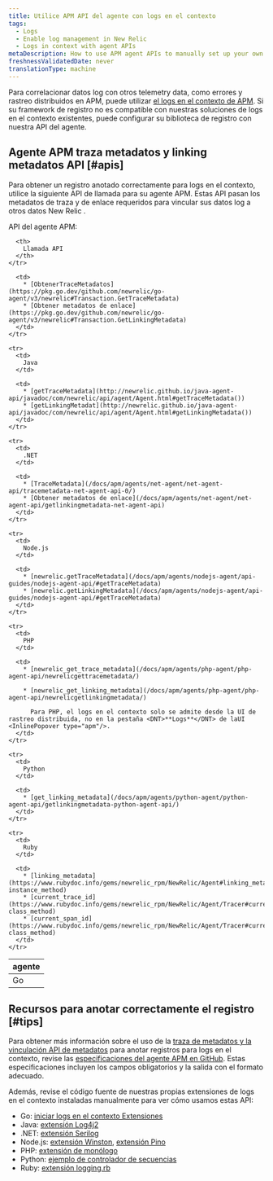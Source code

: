 ```yaml
---
title: Utilice APM API del agente con logs en el contexto
tags:
  - Logs
  - Enable log management in New Relic
  - Logs in context with agent APIs
metaDescription: How to use APM agent APIs to manually set up your own logs-in-context solution in New Relic.
freshnessValidatedDate: never
translationType: machine
---
```


Para correlacionar datos log con otros telemetry data, como errores y rastreo distribuidos en APM, puede utilizar [el logs en el contexto de APM](/docs/apm/new-relic-apm/getting-started/get-started-logs-context). Si su framework de registro no es compatible con nuestras soluciones de logs en el contexto existentes, puede configurar su biblioteca de registro con nuestra <InlinePopover type="apm"/>API del agente.

## Agente APM traza metadatos y linking metadatos API [#apis]

Para obtener un registro anotado correctamente para logs en el contexto, utilice la siguiente API de llamada para su agente APM. Estas API pasan los metadatos de traza y de enlace requeridos para vincular sus datos log a otros datos New Relic .

API del agente APM:

<table>
  <thead>
    <tr>
      <th style={{ width: "150px" }}>
        <InlinePopover type="apm"/>agente
      </th>

      <th>
        Llamada API
      </th>
    </tr>
  </thead>

  <tbody>
    <tr>
      <td>
        Go
      </td>

      <td>
        * [ObtenerTraceMetadatos](https://pkg.go.dev/github.com/newrelic/go-agent/v3/newrelic#Transaction.GetTraceMetadata)
        * [Obtener metadatos de enlace](https://pkg.go.dev/github.com/newrelic/go-agent/v3/newrelic#Transaction.GetLinkingMetadata)
      </td>
    </tr>

    <tr>
      <td>
        Java
      </td>

      <td>
        * [getTraceMetadata](http://newrelic.github.io/java-agent-api/javadoc/com/newrelic/api/agent/Agent.html#getTraceMetadata())
        * [getLinkingMetadat](http://newrelic.github.io/java-agent-api/javadoc/com/newrelic/api/agent/Agent.html#getLinkingMetadata())
      </td>
    </tr>

    <tr>
      <td>
        .NET
      </td>

      <td>
        * [TraceMetadata](/docs/apm/agents/net-agent/net-agent-api/tracemetadata-net-agent-api-0/)
        * [Obtener metadatos de enlace](/docs/apm/agents/net-agent/net-agent-api/getlinkingmetadata-net-agent-api)
      </td>
    </tr>

    <tr>
      <td>
        Node.js
      </td>

      <td>
        * [newrelic.getTraceMetadata](/docs/apm/agents/nodejs-agent/api-guides/nodejs-agent-api/#getTraceMetadata)
        * [newrelic.getLinkingMetadata](/docs/apm/agents/nodejs-agent/api-guides/nodejs-agent-api/#getTraceMetadata)
      </td>
    </tr>

    <tr>
      <td>
        PHP
      </td>

      <td>
        * [newrelic_get_trace_metadata](/docs/apm/agents/php-agent/php-agent-api/newrelicgettracemetadata/)

        * [newrelic_get_linking_metadata](/docs/apm/agents/php-agent/php-agent-api/newrelicgetlinkingmetadata/)

          Para PHP, el logs en el contexto solo se admite desde la UI de rastreo distribuida, no en la pestaña <DNT>**Logs**</DNT> de laUI <InlinePopover type="apm"/>.
      </td>
    </tr>

    <tr>
      <td>
        Python
      </td>

      <td>
        * [get_linking_metadata](/docs/apm/agents/python-agent/python-agent-api/getlinkingmetadata-python-agent-api/)
      </td>
    </tr>

    <tr>
      <td>
        Ruby
      </td>

      <td>
        * [linking_metadata](https://www.rubydoc.info/gems/newrelic_rpm/NewRelic/Agent#linking_metadata-instance_method)
        * [current_trace_id](https://www.rubydoc.info/gems/newrelic_rpm/NewRelic/Agent/Tracer#current_trace_id-class_method)
        * [current_span_id](https://www.rubydoc.info/gems/newrelic_rpm/NewRelic/Agent/Tracer#current_span_id-class_method)
      </td>
    </tr>
  </tbody>
</table>

<InstallFeedback/>

## Recursos para anotar correctamente el registro [#tips]

Para obtener más información sobre el uso de la [traza de metadatos y la vinculación API de metadatos](#apis) para anotar registros para logs en el contexto, revise las [especificaciones del agente APM en GitHub](https://github.com/newrelic/newrelic-exporter-specs/tree/master/logging). Estas especificaciones incluyen los campos obligatorios y la salida con el formato adecuado.

Además, revise el código fuente de nuestras propias extensiones de logs en el contexto instaladas manualmente para ver cómo usamos estas API:

* Go: [iniciar logs en el contexto Extensiones](https://github.com/newrelic/go-agent/tree/master/v3/integrations/logcontext-v2)
* Java: [extensión Log4j2](https://github.com/newrelic/java-log-extensions/blob/master/log4j2/src/main/java/com/newrelic/logging/log4j2/NewRelicLayout.java)
* .NET: [extensión Serilog](https://github.com/newrelic/newrelic-logenricher-dotnet/tree/main/src/NewRelic.LogEnrichers.Serilog)
* Node.js: [extensión Winston](https://github.com/newrelic/newrelic-node-log-extensions/blob/main/packages/winston-log-enricher/lib/createFormatter.js), [extensión Pino](https://github.com/newrelic/newrelic-node-log-extensions/blob/main/packages/pino-log-enricher/lib/createFormatter.js)
* PHP: [extensión de monólogo](https://github.com/newrelic/newrelic-monolog-logenricher-php/blob/master/src/Formatter.php)
* Python: [ejemplo de controlador de secuencias](/docs/logs/logs-context/configure-logs-context-python/#python-formatter)
* Ruby: [extensión logging.rb](https://github.com/newrelic/newrelic-ruby-agent/blob/dev/lib/new_relic/agent/logging.rb)
